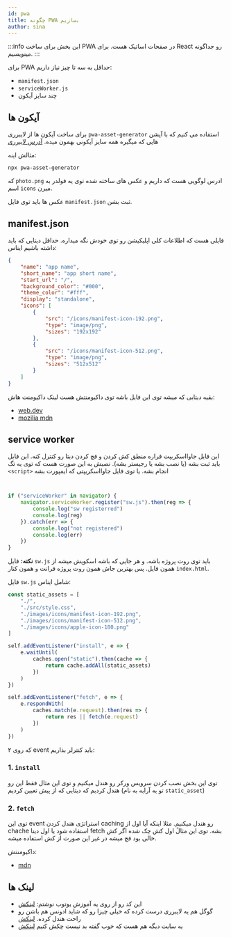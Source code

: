 ```yaml
---
id: pwa
title: چگونه PWA بسازیم
author: sina
---
```


:::info
این بخش برای ساخت PWA در صفحات اساتیک هست.
برای React رو جداگونه مینویسیم.
:::


برای PWA حداقل به سه تا چیز نیاز داریم:

- `manifest.json`
- `serviceWorker.js`
- چند سایز آیکون


## آیکون ها

برای ساخت آیکون ها از لایبرری `pwa-asset-generator` استفاده می کنیم که با آپشن هایی که میگیره همه سایز آیکونی بهمون میده.
[آدرس لایبرری](https://www.npmjs.com/package/pwa-asset-generator)

مثالش اینه:


<div dir="ltr">

```console
npx pwa-asset-generator
```

</div>




که `photo.png` ادرس لوگویی هست که داریم و عکس های ساخته شده توی یه فولدر به اسم `icons` میرن.

عکس ها باید توی فایل `manifest.json` ثبت بشن.



## manifest.json

فایلی هست که اطلاعات کلی اپلیکیشن رو توی خودش نگه میداره. حداقل دیتایی که باید داشته باشیم ایناس:


<div dir="ltr">


```json
{
    "name": "app name",
    "short_name": "app short name",
    "start_url": "/",
    "background_color": "#000",
    "theme_color": "#fff",
    "display": "standalone",
    "icons": [
        {
            "src": "/icons/manifest-icon-192.png",
            "type": "image/png",
            "sizes": "192x192"
        },
        {
            "src": "/icons/manifest-icon-512.png",
            "type": "image/png",
            "sizes": "512x512"
        }
    ]
}

```

</div>

بقیه دیتایی که میشه توی این فایل باشه توی داکیومنتش هست
لینک داکیومنت هاش:

- [web.dev](https://web.dev/add-manifest/#:~:text=The%20web%20app%20manifest%20is,when%20the%20app%20is%20launched.)
- [mozilia mdn](https://developer.mozilla.org/en-US/docs/Mozilla/Add-ons/WebExtensions/manifest.json)




## service worker

این فایل جاوااسکریپت قراره منطق کش کردن و فچ کردن دیتا رو کنترل کنه. این فایل باید ثبت بشه (یا نصب بشه یا رجیستر بشه). نصبش به این صورت هست که توی یه تگ `<script>` انجام بشه. یا توی فایل جاوااسکریپتی که ایمپورت بشه

<div dir="ltr">


```js


if ("serviceWorker" in navigator) {
    navigator.serviceWorker.register("sw.js").then(reg => {
        console.log("sw registerred")
        console.log(reg)
    }).catch(err => {
        console.log("not registered")
        console.log(err)
    })
}


```


</div>

**نکته:**
فایل `sw.js` باید توی روت پروژه باشه. و هر جایی که باشه اسکوپش میشه از همون فایل. پس بهترین جاش همون روت پروژه فرانت و همون کنار `index.html`.

فایل `sw.js` شامل ایناس:


<div dir="ltr">

```js
const static_assets = [
    "./",
    "./src/style.css",
    "./images/icons/manifest-icon-192.png",
    "./images/icons/manifest-icon-512.png",
    "./images/icons/apple-icon-180.png"
]

self.addEventListener("install", e => {
    e.waitUntil(
        caches.open("static").then(cache => {
            return cache.addAll(static_assets)
        })
    )
})

self.addEventListener("fetch", e => {
    e.respondWith(
        caches.match(e.request).then(res => {
            return res || fetch(e.request)
        })
    )
})
```

</div>


که روی ۲ event باید کنترلر بذاریم:

### 1. `install`

توی این بخش نصب کردن سرویس ورکر رو هندل میکنیم و توی این مثال فقط این رو هندل کردیم که دیتایی که از پیش تعیین کردیم (تو یه آرایه به نام `static_asset`) 

### 2. `fetch`

توی این event استراتژی هندل کردن caching رو هندل میکنیم. مثلا اینکه آیا اول از chache استفاده شود یا اول دیتا fetch بشه.
توی این مثالُ اول کش چک شده اگر کش خالی بود فچ میشه در غیر این صورت از کش استفاده میشه.

داکیومنتش:

- [mdn](https://developer.mozilla.org/en-US/docs/Web/API/Service_Worker_API)


## لینک ها

- این کد رو از روی یه آموزش یوتوب نوشتم: [لینکش](https://www.youtube.com/watch?v=WbbAPfDVqfY)
- گوگل هم یه لایبرری درست کرده که خیلی چیزا رو که شاید ادونس هم باشن رو راحت هندل کرده. [لینکش](https://developers.google.com/web/tools/workbox)
- یه سایت دیگه هم هست که خوب گفته بد نیست چکش کنیم [لینکش](https://www.freecodecamp.org/news/build-a-pwa-from-scratch-with-html-css-and-javascript/)